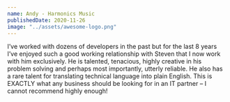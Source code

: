 ```yaml
---
name: Andy - Harmonics Music
publishedDate: 2020-11-26
image: "../assets/awesome-logo.png"
---
```


I’ve worked with dozens of developers in the past but for the last 8 years I’ve enjoyed such a good working relationship with Steven that I now work with him exclusively. He is talented, tenacious, highly creative in his problem solving and perhaps most importantly, utterly reliable. He also has a rare talent for translating technical language into plain English. This is EXACTLY what any business should be looking for in an IT partner – I cannot recommend highly enough!